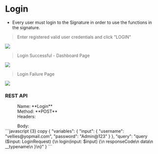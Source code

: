 # Login

- Every user must login to the Signature in order to use the functions in the signature.

> Enter registered valid user credentials and click "LOGIN"

<img src="../../admin/login.png" />

> Login Successful - Dashboard Page

<img src="../../admin/dashboard.png" />

> Login Failure Page

<img src="../../admin/login-faliure.png" />

### REST API

<dl>
  <dd>Name: **Login**</dd>
  <dd>Method: **POST**</dd>
  <dd>Headers: </dd>
</dl>
<dl>
  <dd>Body:</dd>
  ```javascript {3} copy
{
  "variables": {
    "input": {
      "username": "vellies@yopmail.com",
      "password": "Admin@123"
    }
  },
  "query": "query ($input: LoginRequest) {\n  login(input: $input) {\n    responseCode\n    data\n    __typename\n  }\n}"
}
```
</dl>

